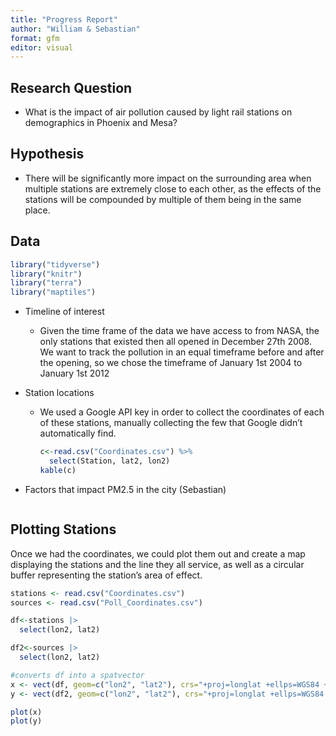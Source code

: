 ```yaml
---
title: "Progress Report"
author: "William & Sebastian"
format: gfm
editor: visual
---
```


## Research Question

-   What is the impact of air pollution caused by light rail stations on demographics in Phoenix and Mesa?

## Hypothesis

-   There will be significantly more impact on the surrounding area when multiple stations are extremely close to each other, as the effects of the stations will be compounded by multiple of them being in the same place.

## Data

```r
library("tidyverse")
library("knitr")
library("terra")
library("maptiles")
```

-   Timeline of interest

    -   Given the time frame of the data we have access to from NASA, the only stations that existed then all opened in December 27th 2008. We want to track the pollution in an equal timeframe before and after the opening, so we chose the timeframe of January 1st 2004 to January 1st 2012

-   Station locations

    -   We used a Google API key in order to collect the coordinates of each of these stations, manually collecting the few that Google didn't automatically find.

        ```r
        c<-read.csv("Coordinates.csv") %>%
          select(Station, lat2, lon2)
        kable(c)
        ```

-   Factors that impact PM2.5 in the city (Sebastian)

```r

```

## Plotting Stations

Once we had the coordinates, we could plot them out and create a map displaying the stations and the line they all service, as well as a circular buffer representing the station's area of effect.

```r
stations <- read.csv("Coordinates.csv")
sources <- read.csv("Poll_Coordinates.csv")

df<-stations |>
  select(lon2, lat2)

df2<-sources |>
  select(lon2, lat2)

#converts df into a spatvector
x <- vect(df, geom=c("lon2", "lat2"), crs="+proj=longlat +ellps=WGS84 +datum=WGS84 +no_defs ")
y <- vect(df2, geom=c("lon2", "lat2"), crs="+proj=longlat +ellps=WGS84 +datum=WGS84 +no_defs ")

plot(x)
plot(y)

```
